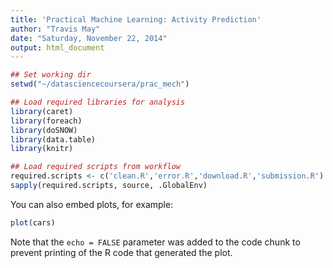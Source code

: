 ---
title: 'Practical Machine Learning: Activity Prediction'
author: "Travis May"
date: "Saturday, November 22, 2014"
output: html_document
---

```{r, echo=FALSE}
## Set working dir
setwd("~/datasciencecoursera/prac_mech")
```

```{r}
## Load required libraries for analysis
library(caret)
library(foreach)
library(doSNOW)
library(data.table)
library(knitr)

## Load required scripts from workflow
required.scripts <- c('clean.R','error.R','download.R','submission.R')
sapply(required.scripts, source, .GlobalEnv)
```

You can also embed plots, for example:

```{r, echo=FALSE}
plot(cars)
```

Note that the `echo = FALSE` parameter was added to the code chunk to prevent printing of the R code that generated the plot.
